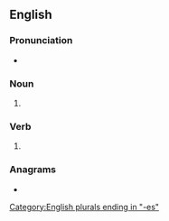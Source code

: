 {{also|Blitzes}}
==English==

===Pronunciation===
* {{IPA|en|/ˈblɪtsɪz/}}

===Noun===
{{head|en|noun form}}

# {{plural of|en|blitz}}

===Verb===
{{head|en|verb form}}

# {{en-third person singular of|blitz}}

===Anagrams===
* {{anagrams|en|a=beilstz|Biltzes}}

[[Category:English plurals ending in "-es"]]